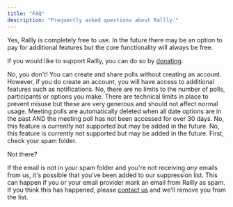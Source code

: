 ```yaml
---
title: "FAQ"
description: "Frequently asked questions about Rallly."
---
```


<Accordion title="Is Rallly free?">
  Yes, Rallly is completely free to use. In the future there may be an option to
  pay for additional features but the core functionality will always be free.

If you would like to support Rallly, you can do so by [donating](/contribute/donations).

</Accordion>

<Accordion title="Do I need to create an account to use Rallly?">
  No, you don't! You can create and share polls without creating an account.
  However, if you do create an account, you will have access to additional
  features such as notifications.
</Accordion>

<Accordion title="Are there any limits to the number of polls, participants and options I can make?">
  No, there are no limits to the number of polls, participants or options you
  make. There are technical limits in place to prevent misuse but these are very
  generous and should not affect normal usage.
</Accordion>

<Accordion title="How long will Rallly keep my meeting poll?">
  Meeting polls are automatically deleted when all date options are in the past
  AND the meeting poll has not been accessed for over 30 days.
</Accordion>

<Accordion title="Can I limit the number of participants that can vote for an option?">
  No, this feature is currently not supported but may be added in the future.
</Accordion>

<Accordion title="Can I set a deadline for my poll?">
  No, this feature is currently not supported but may be added in the future.
</Accordion>

<Accordion title="What if I'm not receiving emails from Rallly?">
  First, check your spam folder.

  Not there?

  If the email is not in your spam folder and you're not receiving *any* emails from us, it's possible that you've been added to our suppression list.
  This can happen if you or your email provider mark an email from Rallly as spam.
  If you think this has happened, please [contact us](/contact) and we'll remove you from the list.
</Accordion>
